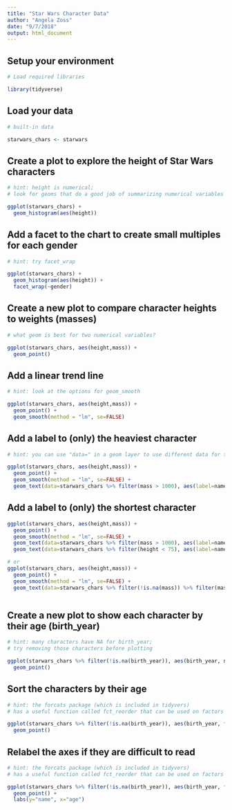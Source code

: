 ```yaml
---
title: "Star Wars Character Data"
author: "Angela Zoss"
date: "9/7/2018"
output: html_document
---
```


## Setup your environment

```r

# Load required libraries

library(tidyverse)

```

## Load your data

```r

# built-in data

starwars_chars <- starwars

```

## Create a plot to explore the height of Star Wars characters

```r

# hint: height is numerical; 
# look for geoms that do a good job of summarizing numerical variables

ggplot(starwars_chars) +
  geom_histogram(aes(height))

```

## Add a facet to the chart to create small multiples for each gender

```r

# hint: try facet_wrap

ggplot(starwars_chars) +
  geom_histogram(aes(height)) + 
  facet_wrap(~gender)

```

## Create a new plot to compare character heights to weights (masses)

```r

# what geom is best for two numerical variables?

ggplot(starwars_chars, aes(height,mass)) +
  geom_point()

```

## Add a linear trend line

```r

# hint: look at the options for geom_smooth

ggplot(starwars_chars, aes(height,mass)) +
  geom_point() +
  geom_smooth(method = "lm", se=FALSE)

```


## Add a label to (only) the heaviest character

```r

# hint: you can use "data=" in a geom layer to use different data for that layer 

ggplot(starwars_chars, aes(height,mass)) +
  geom_point() +
  geom_smooth(method = "lm", se=FALSE) + 
  geom_text(data=starwars_chars %>% filter(mass > 1000), aes(label=name), nudge_y = -50)

```

## Add a label to (only) the shortest character

```r

ggplot(starwars_chars, aes(height,mass)) +
  geom_point() +
  geom_smooth(method = "lm", se=FALSE) + 
  geom_text(data=starwars_chars %>% filter(mass > 1000), aes(label=name), nudge_y = -50) + 
  geom_text(data=starwars_chars %>% filter(height < 75), aes(label=name), nudge_y = 50)

# or
ggplot(starwars_chars, aes(height,mass)) +
  geom_point() +
  geom_smooth(method = "lm", se=FALSE) + 
  geom_text(data=starwars_chars %>% filter(!is.na(mass)) %>% filter(mass == max(mass) | height == min(height)), aes(label=name), nudge_y = 50)



```

## Create a new plot to show each character by their age (birth_year)

```r

# hint: many characters have NA for birth_year;
# try removing those characters before plotting

ggplot(starwars_chars %>% filter(!is.na(birth_year)), aes(birth_year, name)) +
  geom_point()

```

## Sort the characters by their age

```r

# hint: the forcats package (which is included in tidyvers) 
# has a useful function called fct_reorder that can be used on factors

ggplot(starwars_chars %>% filter(!is.na(birth_year)), aes(birth_year, fct_reorder(as_factor(name),birth_year))) +
  geom_point()

```

## Relabel the axes if they are difficult to read

```r

# hint: the forcats package (which is included in tidyvers) 
# has a useful function called fct_reorder that can be used on factors

ggplot(starwars_chars %>% filter(!is.na(birth_year)), aes(birth_year, fct_reorder(as_factor(name),birth_year))) +
  geom_point() +
  labs(y="name", x="age")

```
